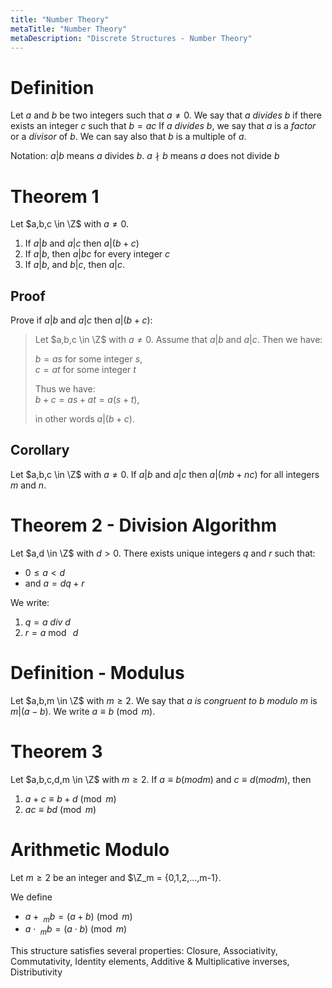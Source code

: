 ```yaml
---
title: "Number Theory"
metaTitle: "Number Theory"
metaDescription: "Discrete Structures - Number Theory"
---
```


<link
  rel="stylesheet"
  href="https://cdn.jsdelivr.net/npm/katex@0.11.0/dist/katex.min.css"
  integrity="sha384-BdGj8xC2eZkQaxoQ8nSLefg4AV4/AwB3Fj+8SUSo7pnKP6Eoy18liIKTPn9oBYNG"
  crossOrigin="anonymous"
/>

# Definition

Let $a$ and $b$ be two integers such that $a \neq 0$. We say that $a$ *divides* $b$ if there exists an integer $c$ such that $b= ac$ If $a$ *divides* $b$, we say that $a$ is a *factor* or a *divisor* of $b$. We can say also that $b$ is a multiple of $a$.

Notation: $a|b$ means $a$ divides $b$. $a \nmid b$ means $a$ does not divide $b$

# Theorem 1 

Let $a,b,c \in \Z$ with $a \neq 0$.
1. If $a|b$ and $a|c$ then $a|(b+c)$
2. If $a|b$, then $a|bc$ for every integer $c$
3. If $a|b$, and $b|c$, then $a|c$.

## Proof

Prove if $a|b$ and $a|c$ then $a|(b+c)$:

> Let $a,b,c \in \Z$ with $a \neq 0$. Assume that $a|b$ and $a|c$. Then we have:  
>
> $b = as$ for some integer $s$,  
> $c = at$ for some integer $t$
>
> Thus we have:  
> $b + c = as+at = a(s+t)$,
>
> in other words $a|(b+c)$.

## Corollary

Let $a,b,c \in \Z$ with $a \neq 0$. If $a|b$ and $a|c$ then $a|(mb+nc)$ for all integers $m$ and $n$.

# Theorem 2 - Division Algorithm

Let $a,d \in \Z$ with $d > 0$. There exists unique integers $q$ and $r$ such that:
- $0 \leq a < d$
- and $a = dq + r$

We write:  
1. $q = a \ div \ d$  
2. $r = a\bmod\ d$

# Definition - Modulus

Let $a,b,m \in \Z$ with $m \geq 2$. We say that $a$ *is congruent to* $b$ *modulo* $m$ is $m|(a-b)$. We write $a \equiv b \pmod{m}$.

# Theorem 3
Let $a,b,c,d,m \in \Z$ with $m \geq 2$. If $a \equiv b (mod m)$ and $c \equiv d (mod m)$, then
1. $a+c \equiv b+d\pmod{m}$
2. $ac \equiv bd\pmod{m}$

# Arithmetic Modulo

Let $m\geq 2$ be an integer and $\Z_m = {0,1,2,...,m-1}.

We define 
- $a + \ _mb = (a+b) \pmod{m}$
- $a\cdot \ _mb = (a\cdot b) \pmod{m}$

This structure satisfies several properties: Closure, Associativity, Commutativity, Identity elements, Additive & Multiplicative inverses, Distributivity